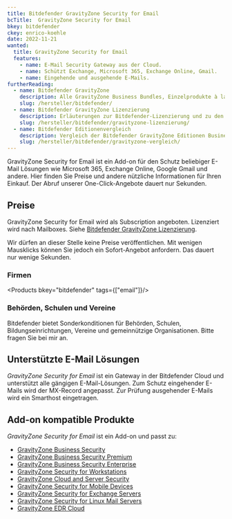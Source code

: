```yaml
---
title: Bitdefender GravityZone Security for Email
bcTitle:  GravityZone Security for Email
bkey: bitdefender
ckey: enrico-koehle
date: 2022-11-21
wanted:
  title: GravityZone Security for Email
  features:
    - name: E-Mail Security Gateway aus der Cloud.
    - name: Schützt Exchange, Microsoft 365, Exchange Online, Gmail.
    - name: Eingehende und ausgehende E-Mails.
furtherReading:
  - name: Bitdefender GravityZone
    description: Alle GravityZone Business Bundles, Einzelprodukte à la carte und Add-ons.
    slug: /hersteller/bitdefender/
  - name: Bitdefender GravityZone Lizenzierung
    description: Erläuterungen zur Bitdefender-Lizenzierung und zu den verschiedenen Einkaufsmöglichkeiten.
    slug: /hersteller/bitdefender/gravityzone-lizenzierung/
  - name: Bitdefender Editionenvergleich
    description: Vergleich der Bitdefender GravityZone Editionen Business Security, Business Security Premium und Business Security Enterprise.
    slug: /hersteller/bitdefender/gravityzone-vergleich/
---
```




<Intro>

GravityZone Security for Email ist ein Add-on für den Schutz beliebiger E-Mail Lösungen wie Microsoft 365, Exchange Online, Google Gmail und andere. Hier finden Sie Preise und andere nützliche Informationen für Ihren Einkauf. Der Abruf unserer One-Click-Angebote dauert nur Sekunden.

</Intro>

<TOC />

## Preise

GravityZone Security for Email wird als Subscription angeboten. Lizenziert wird nach Mailboxes. Siehe [Bitdefender GravityZone Lizenzierung](/hersteller/bitdefender/gravityzone-lizenzierung/).

<Info>

Wir dürfen an dieser Stelle keine Preise veröffentlichen. Mit wenigen Mausklicks können Sie jedoch ein Sofort-Angebot anfordern. Das dauert nur wenige Sekunden.

</Info>

### Firmen

<Products bkey="bitdefender" tags={["email"]}/>

### Behörden, Schulen und Vereine

Bitdefender bietet Sonderkonditionen für Behörden, Schulen, Bildungseinrichtungen, Vereine und gemeinnützige Organisationen. Bitte fragen Sie bei mir an.

## Unterstützte E-Mail Lösungen

*GravityZone Security for Email* ist ein Gateway in der Bitdefender Cloud und unterstützt alle gängigen E-Mail-Lösungen. Zum Schutz eingehender E-Mails wird der MX-Record angepasst. Zur Prüfung ausgehender E-Mails wird ein Smarthost eingetragen.

## Add-on kompatible Produkte

*GravityZone Security for Email* ist ein Add-on und passt zu:

<ArrowList>

- [GravityZone Business Security](/hersteller/bitdefender/gravityzone-business-security/)
- [GravityZone Business Security Premium](/hersteller/bitdefender/gravityzone-business-security-premium/)
- [GravityZone Business Security Enterprise](/hersteller/bitdefender/gravityzone-business-security-enterprise/)
- [GravityZone Security for Workstations](/hersteller/bitdefender/gravityzone-security-for-workstations/)
- [GravityZone Cloud and Server Security](/hersteller/bitdefender/gravityzone-cloud-and-server-security/)
- [GravityZone Security for Mobile Devices](/hersteller/bitdefender/gravityzone-security-for-mobile-devices/)
- [GravityZone Security for Exchange Servers](/hersteller/bitdefender/gravityzone-security-for-exchange-servers/)
- [GravityZone Security for Linux Mail Servers](/hersteller/bitdefender/gravityzone-security-for-linux-mail-servers/)
- [GravityZone EDR Cloud](/hersteller/bitdefender/gravityzone-edr-cloud/)

</ArrowList>
